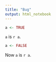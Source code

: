 ```yaml
---
title: "Bug"
output: html_notebook
---
```

```r
a <- TRUE
```

`a` is `r a`.

```r
a <- FALSE
```

Now `a` is `r a`.